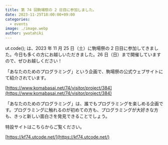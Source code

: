 ```yaml
---
title: 第 74 回駒場祭の 2 日目に参加しました。
date: 2023-11-25T18:00:00+09:00
categories:
  - events
image: ./image.webp
author: ywatahiki
---
```


ut.code(); は、2023 年 11 月 25 日（土）に駒場祭の 2 日目に参加してきました。今日も多くの方にお越しいただきました。26 日（日）まで開催していますので、ぜひお越しください！

「あなたのためのプログラミング」という企画で、駒場祭の公式ウェブサイトにて紹介されています。

[https://www.komabasai.net/74/visitor/project/384](https://www.komabasai.net/74/visitor/project/384)

「あなたのためのプログラミング」は、誰でもプログラミングを楽しめる企画です。プログラミングに触れるのが初めての方も、プログラミングが大好きな方も、きっと新しい面白さを発見できることでしょう。

特設サイトはこちらからご覧ください。

[https://kf74.utcode.net/](https://kf74.utcode.net/)
